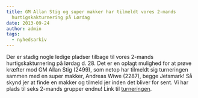 ```yaml
---
title: GM Allan Stig og super makker har tilmeldt vores 2-mands
  hurtigskakturnering på Lørdag
date: 2013-09-24
author: admin
tags:
  - nyhedsarkiv
---
```


Der er stadig nogle ledige pladser tilbage til vores 2-mands hurtigskakturnering på lørdag d. 28. Det er en oplagt mulighed for at prøve kræfter mod GM Allan Stig (2499), som netop har tilmeldt sig turneringen sammen med en super makker, Andreas Wiwe (2287), begge Jetsmark! Så skynd jer at finde en makker og tilmeld jer inden det bliver for sent. Vi har plads til seks 2-mands grupper endnu! Link til [turneringen](http://ksu.dk/kalender/dotnet/viskalender.aspx?id=1248).
